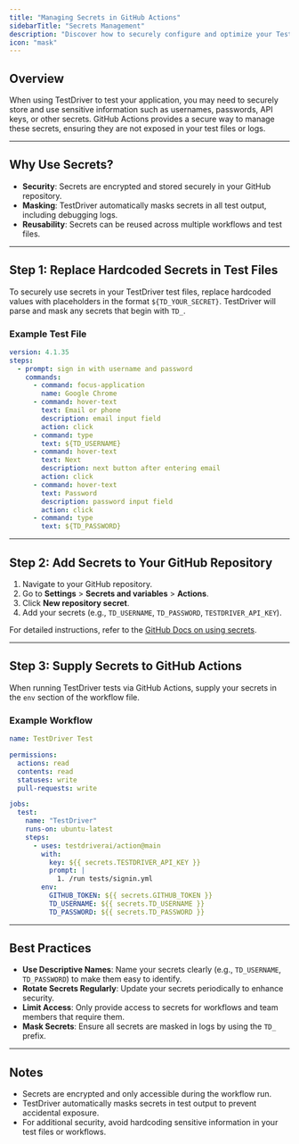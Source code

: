 ```yaml
---
title: "Managing Secrets in GitHub Actions"
sidebarTitle: "Secrets Management"
description: "Discover how to securely configure and optimize your TestDriver environment for seamless CI/CD workflows."
icon: "mask"
---
```


## Overview
When using TestDriver to test your application, you may need to securely store and use sensitive information such as usernames, passwords, API keys, or other secrets. GitHub Actions provides a secure way to manage these secrets, ensuring they are not exposed in your test files or logs.

---

## Why Use Secrets?
- **Security**: Secrets are encrypted and stored securely in your GitHub repository.
- **Masking**: TestDriver automatically masks secrets in all test output, including debugging logs.
- **Reusability**: Secrets can be reused across multiple workflows and test files.

---

## Step 1: Replace Hardcoded Secrets in Test Files
To securely use secrets in your TestDriver test files, replace hardcoded values with placeholders in the format `${TD_YOUR_SECRET}`. TestDriver will parse and mask any secrets that begin with `TD_`.

### Example Test File
```yaml
version: 4.1.35
steps:
  - prompt: sign in with username and password
    commands:
      - command: focus-application
        name: Google Chrome
      - command: hover-text
        text: Email or phone
        description: email input field
        action: click
      - command: type
        text: ${TD_USERNAME}
      - command: hover-text
        text: Next
        description: next button after entering email
        action: click
      - command: hover-text
        text: Password
        description: password input field
        action: click
      - command: type
        text: ${TD_PASSWORD}
```

---

## Step 2: Add Secrets to Your GitHub Repository
1. Navigate to your GitHub repository.
2. Go to **Settings** > **Secrets and variables** > **Actions**.
3. Click **New repository secret**.
4. Add your secrets (e.g., `TD_USERNAME`, `TD_PASSWORD`, `TESTDRIVER_API_KEY`).

For detailed instructions, refer to the [GitHub Docs on using secrets](https://docs.github.com/en/actions/security-guides/encrypted-secrets).

---

## Step 3: Supply Secrets to GitHub Actions
When running TestDriver tests via GitHub Actions, supply your secrets in the `env` section of the workflow file.

### Example Workflow
```yaml
name: TestDriver Test

permissions:
  actions: read
  contents: read
  statuses: write
  pull-requests: write

jobs:
  test:
    name: "TestDriver"
    runs-on: ubuntu-latest
    steps:
      - uses: testdriverai/action@main
        with:
          key: ${{ secrets.TESTDRIVER_API_KEY }}
          prompt: | 
            1. /run tests/signin.yml
        env:
          GITHUB_TOKEN: ${{ secrets.GITHUB_TOKEN }}
          TD_USERNAME: ${{ secrets.TD_USERNAME }}
          TD_PASSWORD: ${{ secrets.TD_PASSWORD }}
```

---

## Best Practices
- **Use Descriptive Names**: Name your secrets clearly (e.g., `TD_USERNAME`, `TD_PASSWORD`) to make them easy to identify.
- **Rotate Secrets Regularly**: Update your secrets periodically to enhance security.
- **Limit Access**: Only provide access to secrets for workflows and team members that require them.
- **Mask Secrets**: Ensure all secrets are masked in logs by using the `TD_` prefix.

---

## Notes
- Secrets are encrypted and only accessible during the workflow run.
- TestDriver automatically masks secrets in test output to prevent accidental exposure.
- For additional security, avoid hardcoding sensitive information in your test files or workflows.

